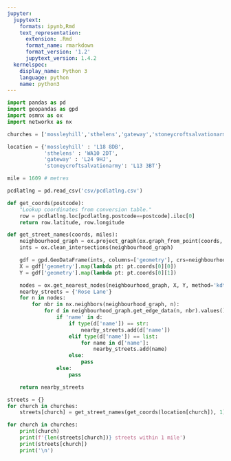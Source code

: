 ```yaml
---
jupyter:
  jupytext:
    formats: ipynb,Rmd
    text_representation:
      extension: .Rmd
      format_name: rmarkdown
      format_version: '1.2'
      jupytext_version: 1.4.2
  kernelspec:
    display_name: Python 3
    language: python
    name: python3
---
```


```python
import pandas as pd
import geopandas as gpd
import osmnx as ox
import networkx as nx
```

```python
churches = ['mossleyhill','sthelens','gateway','stoneycroftsalvationarmy']
```

```python
location = {'mossleyhill' : 'L18 8DB',
            'sthelens' : 'WA10 2DT',
            'gateway' : 'L24 9HJ',
            'stoneycroftsalvationarmy': 'L13 3BT'}
```

```python
mile = 1609 # metres
```

```python
pcdlatlng = pd.read_csv('csv/pcdlatlng.csv')
```

```python
def get_coords(postcode):
    "Lookup coordinates from conversion table."
    row = pcdlatlng.loc[pcdlatlng.postcode==postcode].iloc[0]
    return row.latitude, row.longitude
```

```python
def get_street_names(coords, miles):
    neighbourhood_graph = ox.project_graph(ox.graph_from_point(coords, distance=miles*mile, network_type='drive'))
    ints = ox.clean_intersections(neighbourhood_graph)

    gdf = gpd.GeoDataFrame(ints, columns=['geometry'], crs=neighbourhood_graph.graph['crs'])
    X = gdf['geometry'].map(lambda pt: pt.coords[0][0])
    Y = gdf['geometry'].map(lambda pt: pt.coords[0][1])

    nodes = ox.get_nearest_nodes(neighbourhood_graph, X, Y, method='kdtree')
    nearby_streets = {'Rose Lane'}
    for n in nodes:
        for nbr in nx.neighbors(neighbourhood_graph, n):
            for d in neighbourhood_graph.get_edge_data(n, nbr).values():
                if 'name' in d:
                    if type(d['name']) == str:
                        nearby_streets.add(d['name'])
                    elif type(d['name']) == list:
                        for name in d['name']:
                            nearby_streets.add(name)
                    else:
                        pass
                else:
                    pass

    return nearby_streets
```

```python
streets = {}
for church in churches:
    streets[church] = get_street_names(get_coords(location[church]), 1)
```

```python
for church in churches:
    print(church)
    print(f'{len(streets[church])} streets within 1 mile')
    print(streets[church])
    print('\n')
```
